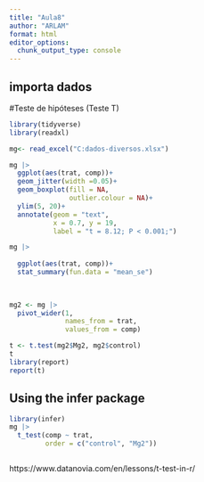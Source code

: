 ```yaml
---
title: "Aula8"
author: "ARLAM"
format: html
editor_options: 
  chunk_output_type: console
---
```


## importa dados
#Teste de hipóteses (Teste T)

```r
library(tidyverse)
library(readxl)

mg<- read_excel("C:dados-diversos.xlsx")
```

```r
mg |> 
  ggplot(aes(trat, comp))+
  geom_jitter(width =0.05)+
  geom_boxplot(fill = NA, 
               outlier.colour = NA)+
  ylim(5, 20)+
  annotate(geom = "text",
           x = 0.7, y = 19,
           label = "t = 8.12; P < 0.001;")
```

```r
mg |> 
  
  ggplot(aes(trat, comp))+
  stat_summary(fun.data = "mean_se")
  
  

```

```r
mg2 <- mg |> 
  pivot_wider(1, 
              names_from = trat,
              values_from = comp)
```

```r
t <- t.test(mg2$Mg2, mg2$control)
t
library(report)
report(t)
```

## Using the infer package

```r
library(infer)
mg |> 
  t_test(comp ~ trat,
         order = c("control", "Mg2"))



```

https://www.datanovia.com/en/lessons/t-test-in-r/

